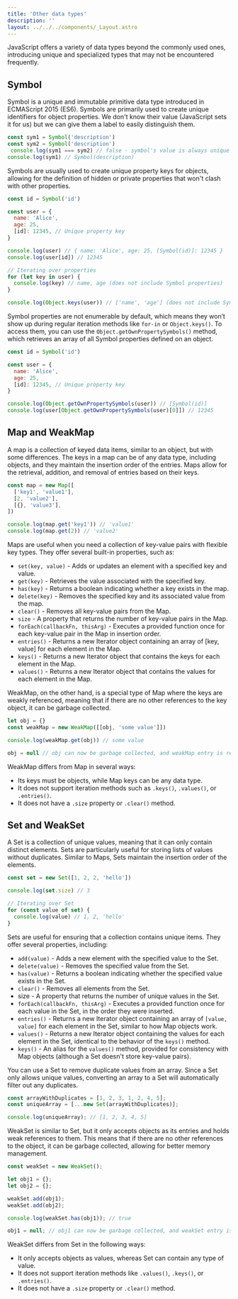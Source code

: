 ```yaml
---
title: 'Other data types'
description: ''
layout: ../../../components/_Layout.astro
---
```


JavaScript offers a variety of data types beyond the commonly used ones, introducing unique and specialized types that may not be encountered frequently.

## Symbol

Symbol is a unique and immutable primitive data type introduced in ECMAScript 2015 (ES6). Symbols are primarily used to create unique identifiers for object properties. We don't know their value (JavaScript sets it for us) but we can give them a label to easily distinguish them.

```javascript
const sym1 = Symbol('description')
const sym2 = Symbol('description')
 console.log(sym1 === sym2) // false - symbol's value is always unique
console.log(sym1) // Symbol(description)
```

Symbols are usually used to create unique property keys for objects, allowing for the definition of hidden or private properties that won't clash with other properties.

```javascript
const id = Symbol('id')

const user = {
  name: 'Alice',
  age: 25,
  [id]: 12345, // Unique property key
}

console.log(user) // { name: 'Alice', age: 25, [Symbol(id)]: 12345 }
console.log(user[id]) // 12345

// Iterating over properties
for (let key in user) {
  console.log(key) // name, age (does not include Symbol properties)
}

console.log(Object.keys(user)) // ['name', 'age'] (does not include Symbol properties)
```

Symbol properties are not enumerable by default, which means they won’t show up during regular iteration methods like <code>for-in</code> or <code>Object.keys()</code>. To access them, you can use the <code>Object.getOwnPropertySymbols()</code> method, which retrieves an array of all Symbol properties defined on an object.

```javascript
const id = Symbol('id')

const user = {
  name: 'Alice',
  age: 25,
  [id]: 12345, // Unique property key
}

console.log(Object.getOwnPropertySymbols(user)) // [Symbol(id)]
console.log(user[Object.getOwnPropertySymbols(user)[0]]) // 12345
```

## Map and WeakMap

A map is a collection of keyed data items, similar to an object, but with some differences. The keys in a map can be of any data type, including objects, and they maintain the insertion order of the entries. Maps allow for the retrieval, addition, and removal of entries based on their keys.

```javascript
const map = new Map([
  ['key1', 'value1'],
  [2, 'value2'],
  [{}, 'value3'],
])

console.log(map.get('key1')) // 'value1'
console.log(map.get(2)) // 'value2'
```

Maps are useful when you need a collection of key-value pairs with flexible key types. They offer several built-in properties, such as:

- <code>set(key, value)</code> - Adds or updates an element with a specified key and value.
- <code>get(key)</code> - Retrieves the value associated with the specified key.
- <code>has(key)</code> - Returns a boolean indicating whether a key exists in the map.
- <code>delete(key)</code> - Removes the specified key and its associated value from the map.
- <code>clear()</code> - Removes all key-value pairs from the Map.
- <code>size</code> - A property that returns the number of key-value pairs in the Map.
- <code>forEach(callbackFn, thisArg)</code> - Executes a provided function once for each key-value pair in the Map in insertion order.
- <code>entries()</code> - Returns a new Iterator object containing an array of [key, value] for each element in the Map.
- <code>keys()</code> - Returns a new Iterator object that contains the keys for each element in the Map.
- <code>values()</code> - Returns a new Iterator object that contains the values for each element in the Map.

WeakMap, on the other hand, is a special type of Map where the keys are weakly referenced, meaning that if there are no other references to the key object, it can be garbage collected.

```javascript
let obj = {}
const weakMap = new WeakMap([[obj, 'some value']])

console.log(weakMap.get(obj)) // some value

obj = null // obj can now be garbage collected, and weakMap entry is removed automatically.
```

WeakMap differs from Map in several ways:

- Its keys must be objects, while Map keys can be any data type.
- It does not support iteration methods such as <code>.keys()</code>, <code>.values()</code>, or <code>.entries()</code>.
- It does not have a <code>.size</code> property or <code>.clear()</code> method.

## Set and WeakSet

A Set is a collection of unique values, meaning that it can only contain distinct elements. Sets are particularly useful for storing lists of values without duplicates. Similar to Maps, Sets maintain the insertion order of the elements.

```javascript
const set = new Set([1, 2, 2, 'hello'])

console.log(set.size) // 3

// Iterating over Set
for (const value of set) {
  console.log(value) // 1, 2, 'hello'
}
```

Sets are useful for ensuring that a collection contains unique items. They offer several properties, including:

- <code>add(value)</code> - Adds a new element with the specified value to the Set.
- <code>delete(value)</code> - Removes the specified value from the Set.
- <code>has(value)</code> - Returns a boolean indicating whether the specified value exists in the Set.
- <code>clear()</code> - Removes all elements from the Set.
- size - A property that returns the number of unique values in the Set.
- <code>forEach(callbackFn, thisArg)</code> - Executes a provided function once for each value in the Set, in the order they were inserted.
- <code>entries()</code> - Returns a new Iterator object containing an array of <code>[value, value]</code> for each element in the Set, similar to how Map objects work.
- <code>values()</code> - Returns a new Iterator object containing the values for each element in the Set, identical to the behavior of the <code>keys()</code> method.
- <code>keys()</code> - An alias for the <code>values()</code> method, provided for consistency with Map objects (although a Set doesn't store key-value pairs).

You can use a Set to remove duplicate values from an array. Since a Set only allows unique values, converting an array to a Set will automatically filter out any duplicates.

```javascript
const arrayWithDuplicates = [1, 2, 3, 1, 2, 4, 5];
const uniqueArray = [...new Set(arrayWithDuplicates)];

console.log(uniqueArray); // [1, 2, 3, 4, 5]
```

WeakSet is similar to Set, but it only accepts objects as its entries and holds weak references to them. This means that if there are no other references to the object, it can be garbage collected, allowing for better memory management.

```javascript
const weakSet = new WeakSet();

let obj1 = {};
let obj2 = {};

weakSet.add(obj1);
weakSet.add(obj2);

console.log(weakSet.has(obj1)); // true

obj1 = null; // obj1 can now be garbage collected, and weakSet entry is removed automatically.
```

WeakSet differs from Set in the following ways:

- It only accepts objects as values, whereas Set can contain any type of value.
- It does not support iteration methods like <code>.values()</code>, <code>.keys()</code>, or <code>.entries()</code>.
- It does not have a <code>.size</code> property or <code>.clear()</code> method.

